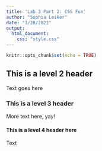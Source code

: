 ```yaml
---
title: 'Lab 3 Part 2: CSS Fun'
author: "Sophia Leiker"
date: "1/28/2022"
output: 
  html_document:
    css: "style.css"
---
```


```r
knitr::opts_chunk$set(echo = TRUE)
```

## This is a level 2 header

Text goes here

### This is a level 3 header

More text here, yay!

#### This is a level 4 header here

Text